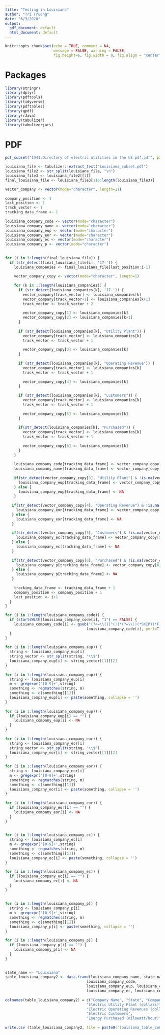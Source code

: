 ```yaml
---   
title: "Testing in Louisiana"   
author: "Tri Truong"   
date: "6/3/2020"   
output:    
  pdf_document: default   
  html_document: default   
---   
```

    
```r
knitr::opts_chunk$set(echo = TRUE, comment = NA,    
                      message = FALSE, warning = FALSE,   
                      fig.height=6, fig.width = 9, fig.align = "center")   
```   
    
# Packages   
    
```r
library(stringr)   
library(dplyr)   
library(pdftools)   
library(tidyverse)   
library(pdftables)   
library(qpdf)   
library(rJava)   
library(tabulizer)   
library(tabulizerjars)   
```   
    
# PDF   
    
```r
pdf_subset("1941.Directory of electric utilities in the US pdf.pdf", page= 370:383, output= "Louisiana_subset.pdf")   
```   
    
    
```r
louisiana_file <- tabulizer::extract_text("Louisiana_subset.pdf")   
louisiana_file2 <- str_split(louisiana_file, "\n")   
louisiana_file3 <- louisiana_file2[[1]]   
final_louisiana_file <- louisiana_file3[116:length(louisiana_file3)]   
```   
   
    
```r
vector_company <- vector(mode="character", length=11)   
    
company_position <- 1   
last_position <- 1   
track_vector <- 1   
tracking_data_frame <- 1   
    
louisiana_company_code <- vector(mode="character")   
louisiana_company_name <- vector(mode="character")   
louisiana_company_eup <- vector(mode="character")   
louisiana_company_eor <- vector(mode="character")   
louisiana_company_ec <- vector(mode="character")   
louisiana_company_p <- vector(mode="character")   
    
    
for (i in 3:length(final_louisiana_file)) {   
  if (str_detect(final_louisiana_file[i], '17-')) {   
    louisiana_companies <- final_louisiana_file[last_position:i-1]   
       
    vector_company_copy <- vector(mode="character", length=1)   
       
    for (k in 1:length(louisiana_companies)) {   
      if (str_detect(louisiana_companies[k], '17-')) {   
        vector_company[track_vector] <- louisiana_companies[k]   
        vector_company[track_vector+1] <- louisiana_companies[k+1]   
        track_vector <- track_vector + 2   
           
        vector_company_copy[1] <- louisiana_companies[k]   
        vector_company_copy[2] <- louisiana_companies[k+1]   
      }   
         
      if (str_detect(louisiana_companies[k], "Utility Plant")) {   
        vector_company[track_vector] <- louisiana_companies[k]   
        track_vector <- track_vector + 1   
           
        vector_company_copy[3] <- louisiana_companies[k]   
      }   
         
      if (str_detect(louisiana_companies[k], "Operating Revenue")) {   
        vector_company[track_vector] <- louisiana_companies[k]   
        track_vector <- track_vector + 1   
           
        vector_company_copy[4] <- louisiana_companies[k]   
      }   
         
      if (str_detect(louisiana_companies[k], "Customers")) {   
        vector_company[track_vector] <- louisiana_companies[k]   
        track_vector <- track_vector + 1   
           
        vector_company_copy[5] <- louisiana_companies[k]   
      }   
         
      if(str_detect(louisiana_companies[k], "Purchased")) {   
        vector_company[track_vector] <- louisiana_companies[k]   
        track_vector <- track_vector + 1   
           
        vector_company_copy[6] <- louisiana_companies[k]   
      }   
    }   
      
    louisiana_company_code[tracking_data_frame] <- vector_company_copy[1]   
    louisiana_company_name[tracking_data_frame] <- vector_company_copy[2]   
       
    if(str_detect(vector_company_copy[3], "Utility Plant") & !is.na(vector_company_copy[3])) {   
      louisiana_company_eup[tracking_data_frame] <- vector_company_copy[3]   
    } else {   
      louisiana_company_eup[tracking_data_frame] <- NA   
    }   
       
   if(str_detect(vector_company_copy[4], "Operating Revenue") & !is.na(vector_company_copy[4])) {   
     louisiana_company_eor[tracking_data_frame] <- vector_company_copy[4]   
   } else {   
     louisiana_company_eor[tracking_data_frame] <- NA   
   }   
    
   if(str_detect(vector_company_copy[5], "Customers") & !is.na(vector_company_copy[5])) {   
     louisiana_company_ec[tracking_data_frame] <- vector_company_copy[5]   
   } else {   
     louisiana_company_ec[tracking_data_frame] <- NA   
   }   
    
   if(str_detect(vector_company_copy[6], "Purchased") & !is.na(vector_company_copy[6])) {   
     louisiana_company_p[tracking_data_frame] <- vector_company_copy[6]   
   } else {   
     louisiana_company_p[tracking_data_frame] <- NA   
   }   
    
    tracking_data_frame <- tracking_data_frame + 1   
    company_position <- company_position + 1   
    last_position <- i+1   
  }   
}   
```   
    
    
```r
for (i in 1:length(louisiana_company_code)) {   
  if (startsWith(louisiana_company_code[i], "1") == FALSE) {   
    louisiana_company_code[i] <- gsub("(?<=\\()[^()]*(?=\\))(*SKIP)(*F)|.", "",    
                                     louisiana_company_code[i], perl=T)   
  }   
}   
    
for (i in 1:length(louisiana_company_eup)) {   
  string <- louisiana_company_eup[i]   
  string_vector <- str_split(string, "\\$")   
  louisiana_company_eup[i] <- string_vector[[1]][2]   
}   
    
for (i in 1:length(louisiana_company_eup)) {   
  string <- louisiana_company_eup[i]   
  m <- gregexpr('[0-9]+',string)   
  something <- regmatches(string, m)   
  something <- c(something[[1]])   
  louisiana_company_eup[i] <- paste(something, collapse = '')   
}   
    
for (i in 1:length(louisiana_company_eup)) {   
  if (louisiana_company_eup[i] == "") {   
    louisiana_company_eup[i] <- NA   
  }   
}   
    
for (i in 1:length(louisiana_company_eor)) {   
  string <- louisiana_company_eor[i]   
  string_vector <- str_split(string, "\\$")   
  louisiana_company_eor[i] <- string_vector[[1]][2]   
}   
    
for (i in 1:length(louisiana_company_eor)) {   
  string <- louisiana_company_eor[i]   
  m <- gregexpr('[0-9]+',string)   
  something <- regmatches(string, m)   
  something <- c(something[[1]])   
  louisiana_company_eor[i] <- paste(something, collapse = '')   
}   
    
for (i in 1:length(louisiana_company_eor)) {   
  if (louisiana_company_eor[i] == "") {   
    louisiana_company_eor[i] <- NA   
  }   
}   
    
    
for (i in 1:length(louisiana_company_ec)) {   
  string <- louisiana_company_ec[i]   
  m <- gregexpr('[0-9]+',string)   
  something <- regmatches(string, m)   
  something <- c(something[[1]])   
  louisiana_company_ec[i] <- paste(something, collapse = '')   
}   
    
for (i in 1:length(louisiana_company_ec)) {   
  if (louisiana_company_ec[i] == "") {   
    louisiana_company_ec[i] <- NA   
  }   
}   
    
    
for (i in 1:length(louisiana_company_p)) {   
  string <- louisiana_company_p[i]   
  m <- gregexpr('[0-9]+',string)   
  something <- regmatches(string, m)   
  something <- c(something[[1]])   
  louisiana_company_p[i] <- paste(something, collapse = '')   
}   
    
for (i in 1:length(louisiana_company_p)) {   
  if (louisiana_company_p[i] == "") {   
    louisiana_company_p[i] <- NA   
  }   
}   
    
    
state_name <- "Louisiana"   
table_louisiana_company2 <- data.frame(louisiana_company_name, state_name,    
                                     louisiana_company_code,    
                                     louisiana_company_eup, louisiana_company_eor,   
                                     louisiana_company_ec, louisiana_company_p)   
    
colnames(table_louisiana_company2) = c("Company Name", "State", "Company Code",    
                                     "Electric Utility Plant (dollars)",    
                                     "Electric Operating Revenues (dollars)",   
                                     "Electric Customers",    
                                     "Energy Purchased (Kilowatt/hour)")   
    
write.csv (table_louisiana_company2, file = paste0('louisiana_table_company_1941', '.csv'))   
```   
 
 
